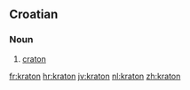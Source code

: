 ==Croatian==

===Noun===
{{hr-noun|g=m|kratoni}}

# {{geology|lang=hr}} [[craton]]

[[fr:kraton]]
[[hr:kraton]]
[[jv:kraton]]
[[nl:kraton]]
[[zh:kraton]]